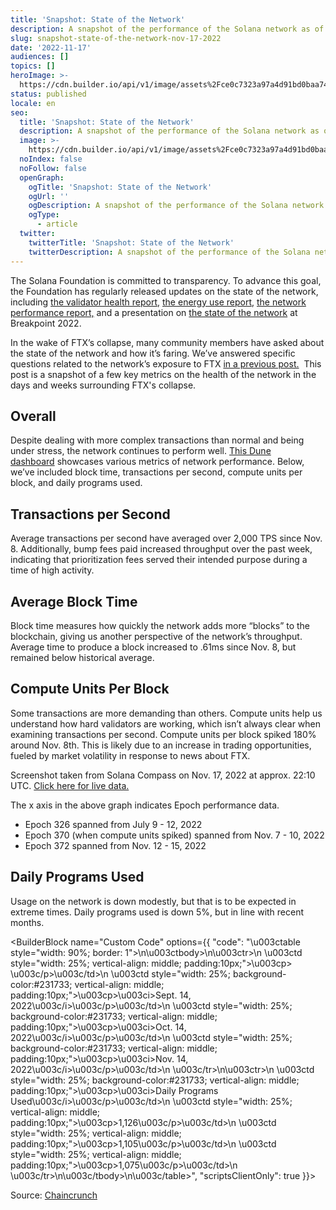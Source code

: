 ```yaml
---
title: 'Snapshot: State of the Network'
description: A snapshot of the performance of the Solana network as of Nov. 17, 2022.
slug: snapshot-state-of-the-network-nov-17-2022
date: '2022-11-17'
audiences: []
topics: []
heroImage: >-
  https://cdn.builder.io/api/v1/image/assets%2Fce0c7323a97a4d91bd0baa7490ec9139%2F489369be209548e8aaa21eb1a33268a6
status: published
locale: en
seo:
  title: 'Snapshot: State of the Network'
  description: A snapshot of the performance of the Solana network as of Nov. 17, 2022.
  image: >-
    https://cdn.builder.io/api/v1/image/assets%2Fce0c7323a97a4d91bd0baa7490ec9139%2F489369be209548e8aaa21eb1a33268a6
  noIndex: false
  noFollow: false
  openGraph:
    ogTitle: 'Snapshot: State of the Network'
    ogUrl: ''
    ogDescription: A snapshot of the performance of the Solana network as of Nov. 17, 2022.
    ogType:
      - article
  twitter:
    twitterTitle: 'Snapshot: State of the Network'
    twitterDescription: A snapshot of the performance of the Solana network as of Nov. 17, 2022.
---
```


The Solana Foundation is committed to transparency. To advance this goal, the Foundation has regularly released updates on the state of the network, including [the validator health report,](https://solana.com/news/validator-health-report-august-2022?ref=solana.ghost.io) [the energy use report,](https://solana.com/news/solanas-energy-use-report-september-2022?ref=solana.ghost.io) [the network performance report,](https://solana.com/news/network-performance-report-october-2022?ref=solana.ghost.io) and a presentation on [the state of the network](https://www.youtube.com/watch?v=5NDs3Il2J3Q&ref=solana.ghost.io) at Breakpoint 2022.

In the wake of FTX’s collapse, many community members have asked about the state of the network and how it’s faring. We’ve answered specific questions related to the network’s exposure to FTX [in a previous post.](https://solana.com/news/solana-facts-ftx-bankruptcy?ref=solana.ghost.io)  This post is a snapshot of a few key metrics on the health of the network in the days and weeks surrounding FTX's collapse.

## **Overall**

Despite dealing with more complex transactions than normal and being under stress, the network continues to perform well. [This Dune dashboard](https://dune.com/dsaber/solana-network-health-report?ref=solana.ghost.io) showcases various metrics of network performance. Below, we’ve included block time, transactions per second, compute units per block, and daily programs used.

## **Transactions per Second**

Average transactions per second have averaged over 2,000 TPS since Nov. 8. Additionally, bump fees paid increased throughput over the past week, indicating that prioritization fees served their intended purpose during a time of high activity.

## **Average Block Time**

Block time measures how quickly the network adds more “blocks” to the blockchain, giving us another perspective of the network’s throughput. Average time to produce a block increased to .61ms since Nov. 8, but remained below historical average.

## **Compute Units Per Block**

Some transactions are more demanding than others. Compute units help us understand how hard validators are working, which isn’t always clear when examining transactions per second. Compute units per block spiked 180% around Nov. 8th. This is likely due to an increase in trading opportunities, fueled by market volatility in response to news about FTX.

Screenshot taken from Solana Compass on Nov. 17, 2022 at approx. 22:10 UTC. [Click here for live data.](https://solanacompass.com/?ref=solana.ghost.io)

The x axis in the above graph indicates Epoch performance data.

-   Epoch 326 spanned from July 9 - 12, 2022
-   Epoch 370 (when compute units spiked) spanned from Nov. 7 - 10, 2022
-   Epoch 372 spanned from Nov. 12 - 15, 2022

## **Daily Programs Used**

Usage on the network is down modestly, but that is to be expected in extreme times. Daily programs used is down 5%, but in line with recent months.

<BuilderBlock name="Custom Code" options={{
  "code": "\u003ctable style=\"width: 90%; border: 1\">\n\u003ctbody>\n\u003ctr>\n    \u003ctd style=\"width: 25%; vertical-align: middle; padding:10px;\">\u003cp> \u003c/p>\u003c/td>\n    \u003ctd style=\"width: 25%; background-color:#231733; vertical-align: middle; padding:10px;\">\u003cp>\u003ci>Sept. 14, 2022\u003c/i>\u003c/p>\u003c/td>\n    \u003ctd style=\"width: 25%; background-color:#231733; vertical-align: middle; padding:10px;\">\u003cp>\u003ci>Oct. 14, 2022\u003c/i>\u003c/p>\u003c/td>\n    \u003ctd style=\"width: 25%; background-color:#231733; vertical-align: middle; padding:10px;\">\u003cp>\u003ci>Nov. 14, 2022\u003c/i>\u003c/p>\u003c/td>\n    \u003c/tr>\n\u003ctr>\n    \u003ctd style=\"width: 25%; background-color:#231733; vertical-align: middle; padding:10px;\">\u003cp>\u003ci>Daily Programs Used\u003c/i>\u003c/p>\u003c/td>\n    \u003ctd style=\"width: 25%; vertical-align: middle; padding:10px;\">\u003cp>1,126\u003c/p>\u003c/td>\n    \u003ctd style=\"width: 25%; vertical-align: middle; padding:10px;\">\u003cp>1,105\u003c/p>\u003c/td>\n    \u003ctd style=\"width: 25%; vertical-align: middle; padding:10px;\">\u003cp>1,075\u003c/p>\u003c/td>\n    \u003c/tr>\n\u003c/tbody>\n\u003c/table>",
  "scriptsClientOnly": true
}}>

</BuilderBlock>

Source: [Chaincrunch](https://dashboard.chaincrunch.cc/public/dashboard/cc7a0d94-7f70-46f4-aae4-2f8810430931?date_filter=past30days&ref=solana.ghost.io#theme=night)
